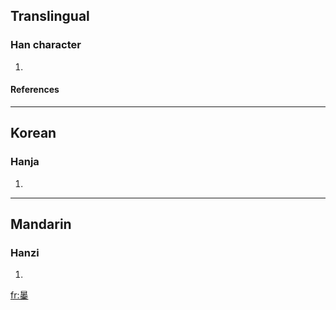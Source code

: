 ==Translingual==
===Han character===
{{Han char|rn=72|rad=日|as=13|sn=17|four=|canj=日山山十 (AUUJ)}}
# {{defn|Han|sort=日13}}
====References====
{{Han ref|kx=0500.330|dkj=14201|hdz=21539.050|uh=66D3|ud=26323}}

----
==Korean==
===Hanja===
{{ko-hanja|hangeul=포|eumhun=|rv=po|mr=p'o|y=pho}}
# {{defn|Korean}}

----
==Mandarin==
===Hanzi===
{{cmn-hanzi|pin=[[bào]] (bao4)|wg=pao<sup>4</sup>}}
# {{defn|Mandarin}}

[[fr:曓]]
